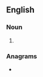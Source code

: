 ==English==

===Noun===
{{head|en|noun plural form}}

# {{plural of|halibut|lang=en}}

===Anagrams===
* {{anagrams|en|Tshiluba}}
